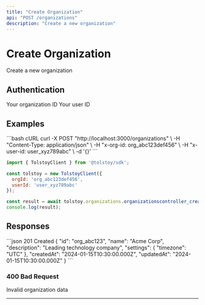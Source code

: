 ```yaml
---
title: "Create Organization"
api: "POST /organizations"
description: "Create a new organization"
---
```


# Create Organization

Create a new organization

## Authentication

<ParamField header="x-org-id" type="string" required>
  Your organization ID
</ParamField>

<ParamField header="x-user-id" type="string" required>
  Your user ID
</ParamField>





## Examples

<CodeGroup>
```bash cURL
curl -X POST "http://localhost:3000/organizations" \
  -H "Content-Type: application/json" \
  -H "x-org-id: org_abc123def456" \
  -H "x-user-id: user_xyz789abc" \
  -d '{}'
```

```javascript JavaScript SDK
import { TolstoyClient } from '@tolstoy/sdk';

const tolstoy = new TolstoyClient({
  orgId: 'org_abc123def456',
  userId: 'user_xyz789abc'
});

const result = await tolstoy.organizations.organizationscontroller_create();
console.log(result);
```
</CodeGroup>

## Responses

<ResponseExample>
```json 201 Created
{
  "id": "org_abc123",
  "name": "Acme Corp",
  "description": "Leading technology company",
  "settings": {
    "timezone": "UTC"
  },
  "createdAt": "2024-01-15T10:30:00.000Z",
  "updatedAt": "2024-01-15T10:30:00.000Z"
}
```
</ResponseExample>

### 400 Bad Request

Invalid organization data

---

<Snippet file="api-footer.mdx" />

